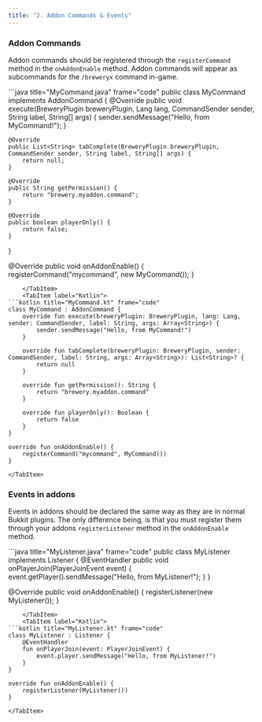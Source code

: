```yaml
---
title: "2. Addon Commands & Events"
---
```



### Addon Commands

Addon commands should be registered through the `registerCommand` method in the `onAddonEnable` method.
Addon commands will appear as subcommands for the `/breweryx` command in-game.

<Tabs syncKey="addon-commands">
    <TabItem label="Java">
```java title="MyCommand.java" frame="code"
public class MyCommand implements AddonCommand {
    @Override
    public void execute(BreweryPlugin breweryPlugin, Lang lang, CommandSender sender, String label, String[] args) {
        sender.sendMessage("Hello, from MyCommand!");
    }

    @Override
    public List<String> tabComplete(BreweryPlugin breweryPlugin, CommandSender sender, String label, String[] args) {
        return null;
    }

    @Override
    public String getPermission() {
        return "brewery.myaddon.command";
    }

    @Override
    public boolean playerOnly() {
        return false;
    }
}

@Override
public void onAddonEnable() {
    registerCommand("mycommand", new MyCommand());
}
```
    </TabItem>
    <TabItem label="Kotlin">
```kotlin title="MyCommand.kt" frame="code"
class MyCommand : AddonCommand {
    override fun execute(breweryPlugin: BreweryPlugin, lang: Lang, sender: CommandSender, label: String, args: Array<String>) {
        sender.sendMessage("Hello, from MyCommand!")
    }

    override fun tabComplete(breweryPlugin: BreweryPlugin, sender: CommandSender, label: String, args: Array<String>): List<String>? {
        return null
    }

    override fun getPermission(): String {
        return "brewery.myaddon.command"
    }

    override fun playerOnly(): Boolean {
        return false
    }
}

override fun onAddonEnable() {
    registerCommand("mycommand", MyCommand())
}
```
    </TabItem>
</Tabs>


### Events in addons

Events in addons should be declared the same way as they are in normal Bukkit plugins.
The only difference being, is that you must register them through your addons `registerListener`
method in the `onAddonEnable` method.

<Tabs syncKey="addon-events">
    <TabItem label="Java">
```java title="MyListener.java" frame="code"
public class MyListener implements Listener {
    @EventHandler
    public void onPlayerJoin(PlayerJoinEvent event) {
        event.getPlayer().sendMessage("Hello, from MyListener!");
    }
}

@Override
public void onAddonEnable() {
    registerListener(new MyListener());
}
```
    </TabItem>
    <TabItem label="Kotlin">
```kotlin title="MyListener.kt" frame="code"
class MyListener : Listener {
    @EventHandler
    fun onPlayerJoin(event: PlayerJoinEvent) {
        event.player.sendMessage("Hello, from MyListener!")
    }
}

override fun onAddonEnable() {
    registerListener(MyListener())
}
```
    </TabItem>
</Tabs>
